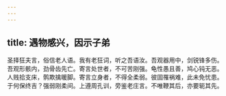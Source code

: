 ```yaml
---
---
---
```

title: 遇物感兴，因示子弟
---



圣择狂夫言，俗信老人语。我有老狂词，听之吾语汝。吾观器用中，剑锐锋多伤。吾观形骸内，劲骨齿先亡。寄言处世者，不可苦刚强。龟性愚且善，鸠心钝无恶。人贱拾支床，鹘欺擒暖脚。寄言立身者，不得全柔弱。彼固罹祸难，此未免忧患。于何保终吉？强弱刚柔间。上遵周孔训，旁鉴老庄言。不唯鞭其后，亦要轭其先。